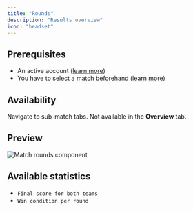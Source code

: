 ```yaml
---
title: "Rounds"
description: "Results overview"
icon: "headset"
---
```


## Prerequisites

- An active account ([learn more](/get-started/setup))
- You have to select a match beforehand ([learn more](/core/match/root))

## Availability

Navigate to sub-match tabs. Not available in the **Overview** tab.

## Preview

<Frame>
    <img
        src="./images/rounds/component.png"
        alt="Match rounds component"
    />
</Frame>

## Available statistics

- `Final score for both teams`
- `Win condition per round`
